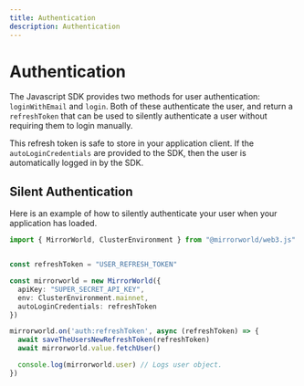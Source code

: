 ```yaml
---
title: Authentication
description: Authentication
---
```


# Authentication
The Javascript SDK provides two methods for user authentication: `loginWithEmail` and `login`. Both of these
authenticate the user, and return a `refreshToken` that can be used to silently authenticate a user without
requiring them to login manually.

This refresh token is safe to store in your application client. If the `autoLoginCredentials` are provided to the
SDK, then the user is automatically logged in by the SDK.

## Silent Authentication
Here is an example of how to silently authenticate your user when your application has loaded.

```ts
import { MirrorWorld, ClusterEnvironment } from "@mirrorworld/web3.js"


const refreshToken = "USER_REFRESH_TOKEN"

const mirrorworld = new MirrorWorld({
  apiKey: "SUPER_SECRET_API_KEY",
  env: ClusterEnvironment.mainnet,
  autoLoginCredentials: refreshToken
})

mirrorworld.on('auth:refreshToken', async (refreshToken) => {
  await saveTheUsersNewRefreshToken(refreshToken)
  await mirrorworld.value.fetchUser()

  console.log(mirrorworld.user) // Logs user object.
})
```